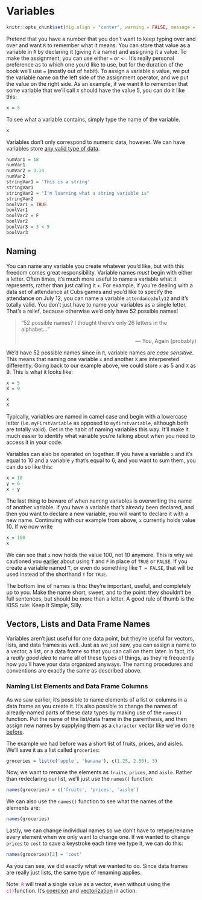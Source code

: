 # Variables

```r
knitr::opts_chunk$set(fig.align = "center", warning = FALSE, message = FALSE, fig.height = 7, fig.width = 12, cache = TRUE)
```

Pretend that you have a number that you don't want to keep typing over and over and want `R` to remember what it means. You can store that value as a <span class = 'vocab'>variable</span> in `R` by declaring it (giving it a name) and assigning it a value. To make the assignment, you can use either `=` or `<-`. It's really personal preference as to which one you'd like to use, but for the duration of the book we'll use `=` (mostly out of habit). To assign a variable a value, we put the variable name on the left side of the assignment operator, and we put the value on the right side. As an example, if we want `R` to remember that some variable that we'll call $x$ should have the value 5, you can do it like this:

```r
x = 5
```

To see what a variable contains, simply type the name of the variable.

```r
x
```

Variables don't only correspond to numeric data, however. We can have variables store [any valid type of data](#types).

```r
numVar1 = 18
numVar1
numVar2 = 3.14
numVar2
stringVar1 = 'This is a string'
stringVar1
stringVar2 = "I'm learning what a string variable is"
stringVar2
boolVar1 = TRUE
boolVar1
boolVar2 = F
boolVar2
boolVar3 = 3 < 5
boolVar3
```

## Naming

You can name any variable you create whatever you'd like, but with this freedom comes great responsibility. Variable names *must* begin with either a letter. Often times, it's much more useful to name a variable what it represents, rather than just calling it `x`. For example, if you're dealing with a data set of attendance at Cubs games and you'd like to specify the attendance on July 12, you can name a variable `attendanceJuly12` and it's totally valid. You don't just have to name your variables as a single letter. That's a relief, because otherwise we'd only have 52 possible names!

> "52 possible names? I thought there's only 26 letters in the alphabet..."
>
> <div style = "text-align: right"> --- You, Again (probably) </div>

We'd have 52 possible names since in `R`, variable names are *case sensitive*. This means that naming one variable `x` and another `X` are interpereted differently. Going back to our example above, we could store `x` as 5 and `X` as 9. This is what it looks like:

```r
x = 5
X = 9
```
```r
x
X
```

Typically, variables are named in camel case and begin with a lowercase letter (i.e. `myFirstVariable` as opposed to `myfirstvariable`, although both are totally valid). Get in the habit of naming variables this way. It'll make it much easier to identify what variable you're talking about when you need to access it in your code.

Variables can also be operated on together. If you have a variable `x` and it's equal to 10 and a variable `y` that's equal to 6, and you want to sum them, you can do so like this:

```r
x = 10
y = 6
x + y
```

The last thing to beware of when naming variables is overwriting the name of another variable. If you have a variable that's already been declared, and then you want to declare a new variable, you will want to declare it with a new name. Continuing with our example from above, `x` currently holds value 10. If we now write

```r
x = 100
x
```

We can see that `x` now holds the value 100, not 10 anymore. This is why we cautioned you <a href = 'functions-and-data-types.html#logical'>earlier</a> about using `T` and `F` in place of `TRUE` or `FALSE`. If you create a variable named `T`, or even do something like `T = FALSE`, that will be used instead of the shorthand `T` for `TRUE`.

The bottom line of names is this: they're important, useful, and completely up to you. Make the name short, sweet, and to the point: they shouldn't be full sentences, but should be more than a letter. A good rule of thumb is the KISS rule: Keep It Simple, Silly. 

## Vectors, Lists and Data Frame Names

Variables aren't just useful for one data point, but they're useful for vectors, lists, and data frames as well. Just as we just saw, you can assign a name to a vector, a list, or a data frame so that you can call on them later. In fact, it's a *really good idea* to name all of these types of things, as they're frequently how you'll have your data organized anyways. The naming procedures and conventions are exactly the same as described above.

<a name = 'naming-lists-and-data-frames'></a>

### Naming List Elements and Data Frame Columns {-}

As we saw earlier, it's possible to name elements of a list or columns in a data frame as you create it. It's also possible to change the names of already-named parts of these data types by making use of the `names()` function. Put the name of the list/data frame in the parenthesis, and then assign new names by supplying them as a `character` vector like we've done <a href = 'functions-and-data-types.html#lists'>before</a>.

The example we had before was a short list of fruits, prices, and aisles. We'll save it as a list called `groceries`:

```r
groceries = list(c('apple', 'banana'), c(1.25, 2.50), 3)
```

Now, we want to rename the elements as `fruits`, `prices`, and `aisle`. Rather than redeclaring our list, we'll just use the `names()` function:

```r
names(groceries) = c('fruits', 'prices', 'aisle')
```

We can also use the `names()` function to see what the names of the elements are:

```r
names(groceries)
```

Lastly, we can change individual names so we don't have to retype/rename every element when we only want to change one. If we wanted to change `prices` to `cost` to save a keystroke each time we type it, we can do this:

```r
names(groceries)[2] = 'cost'
```

As you can see, we did exactly what we wanted to do. Since data frames are really just lists, the same type of renaming applies.

<span class = 'note'>Note: </span><span style = 'color: #a21bd7'>`R`</span> <span class = 'note'>will treat a single value as a vector, even without using the </span><span style = 'color: #a21bd7'>`c()`</span><span class = 'note'>function. It's <a href = 'functions-and-data-types.html#coercion'>coercion</a> and <a href = 'operators.html#vectorization'>vectorization</a> in action.</span>

